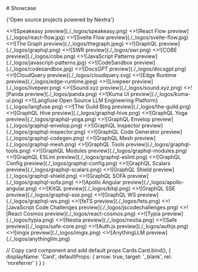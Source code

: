 
<div className="mb-16 mt-10 text-center">
  # Showcase

  <p className='mt-4 text-lg text-gray-500 dark:text-gray-400'>
    {'Open source projects powered by Nextra'}
  </p>
</div>

<Cards className="[&_img]:object-cover [&_img]:[aspect-ratio:12/6.3]">
  <Card title="Speakeasy" href="https://speakeasyapi.dev/docs">
    <>![Speakeasy preview](./_logos/speakeasy.png)</>
  </Card>
  <Card title="React Flow" href="https://reactflow.dev">
    <>![React Flow preview](./_logos/react-flow.jpg)</>
  </Card>
  <Card title="Svelte Flow" href="https://svelteflow.dev">
    <>![Svelte Flow preview](./_logos/svelte-flow.jpg)</>
  </Card>
  <Card title="The Graph" href="https://thegraph.com/docs/en">
    <>![The Graph preview](./_logos/thegraph.jpeg)</>
  </Card>
  <Card title="GraphQL" href="https://graphql.org">
    <>![GraphQL preview](./_logos/graphql.png)</>
  </Card>
  <Card title="SWR" href="https://swr.vercel.app">
    <>![SWR preview](./_logos/swr.png)</>
  </Card>
  <Card title="COBE" href="https://cobe.vercel.app">
    <>![COBE preview](./_logos/cobe.png)</>
  </Card>
  <Card
    title="JavaScript Patterns"
    href="https://javascriptpatterns.vercel.app"
  >
    <>![JavaScript Patterns preview](./_logos/javascript-patterns.jpg)</>
  </Card>
  <Card
    title="CodeSandbox"
    href="https://codesandbox.io/docs/learn/introduction/overview"
  >
    <>![CodeSandbox preview](./_logos/codesandbox.jpg)</>
  </Card>
  <Card title="DocsGPT" href="https://docs.docsgpt.co.uk">
    <>![DocsGPT preview](./_logos/docsgpt.png)</>
  </Card>
  <Card title="CloudQuery" href="https://cloudquery.io">
    <>![CloudQuery preview](./_logos/cloudquery.svg)</>
  </Card>
  <Card title="Edge Runtime" href="https://edge-runtime.vercel.app">
    <>![Edge Runtime preview](./_logos/edge-runtime.jpeg)</>
  </Card>
  <Card title="Livepeer" href="https://docs.livepeer.org/guides/overview">
    <>![Livepeer preview](./_logos/livepeer.png)</>
  </Card>
  <Card title="Sound.xyz" href="https://docs.sound.xyz">
    <>![Sound.xyz preview](./_logos/sound.xyz.png)</>
  </Card>
  <Card title="Panda" href="https://panda-css.com">
    <>![Panda preview](./_logos/panda.png)</>
  </Card>
  <Card title="Kuma UI" href="https://kuma-ui.com">
    <>![Kuma UI preview](./_logos/kuma-ui.png)</>
  </Card>
  <Card title="Langfuse" href="https://langfuse.com">
    <>![Langfuse Open Source LLM Engineering Platform](./_logos/langfuse.png)</>
  </Card>
  <Card title="The Guild Blog" href="https://the-guild.dev">
    <>![The Guild Blog preview](./_logos/the-guild.png)</>
  </Card>
  <Card title="GraphQL Hive" href="https://the-guild.dev/graphql/hive">
    <>![GraphQL Hive preview](./_logos/graphql-hive.png)</>
  </Card>
  <Card title="GraphQL Yoga" href="https://the-guild.dev/graphql/yoga-server">
    <>![GraphQL Yoga preview](./_logos/graphql-yoga.png)</>
  </Card>
  <Card title="GraphQL Envelop" href="https://the-guild.dev/graphql/envelop">
    <>![GraphQL Envelop preview](./_logos/graphql-envelop.png)</>
  </Card>
  <Card
    title="GraphQL Inspector"
    href="https://the-guild.dev/graphql/inspector"
  >
    <>![GraphQL Inspector preview](./_logos/graphql-inspector.png)</>
  </Card>
  <Card
    title="GraphQL Code Generator"
    href="https://the-guild.dev/graphql/codegen"
  >
    <>![GraphQL Code Generator preview](./_logos/graphql-codegen.png)</>
  </Card>
  <Card title="GraphQL Mesh" href="https://the-guild.dev/graphql/mesh">
    <>![GraphQL Mesh preview](./_logos/graphql-mesh.png)</>
  </Card>
  <Card title="GraphQL Tools" href="https://the-guild.dev/graphql/tools">
    <>![GraphQL Tools preview](./_logos/graphql-tools.png)</>
  </Card>
  <Card title="GraphQL Modules" href="https://the-guild.dev/graphql/modules">
    <>![GraphQL Modules preview](./_logos/graphql-modules.png)</>
  </Card>
  <Card title="GraphQL ESLint" href="https://the-guild.dev/graphql/eslint">
    <>![GraphQL ESLint preview](./_logos/graphql-eslint.png)</>
  </Card>
  <Card title="GraphQL Config" href="https://the-guild.dev/graphql/config">
    <>![GraphQL Config preview](./_logos/graphql-config.png)</>
  </Card>
  <Card title="GraphQL Scalars" href="https://the-guild.dev/graphql/scalars">
    <>![GraphQL Scalars preview](./_logos/graphql-scalars.png)</>
  </Card>
  <Card title="GraphQL Shield" href="https://the-guild.dev/graphql/shield">
    <>![GraphQL Shield preview](./_logos/graphql-shield.png)</>
  </Card>
  <Card title="GraphQL SOFA" href="https://the-guild.dev/graphql/sofa-api">
    <>![GraphQL SOFA preview](./_logos/graphql-sofa.png)</>
  </Card>
  <Card
    title="Apollo Angular"
    href="https://the-guild.dev/graphql/apollo-angular"
  >
    <>![Apollo Angular preview](./_logos/apollo-angular.png)</>
  </Card>
  <Card title="KitQL" href="https://kitql.dev">
    <>![KitQL preview](./_logos/kitql.png)</>
  </Card>
  <Card title="GraphQL SSE" href="https://the-guild.dev/graphql/sse">
    <>![GraphQL SSE preview](./_logos/graphql-sse.png)</>
  </Card>
  <Card title="GraphQL WS" href="https://the-guild.dev/graphql/ws">
    <>![GraphQL WS preview](./_logos/graphql-ws.png)</>
  </Card>
  <Card title="feTS" href="https://the-guild.dev/openapi/fets">
    <>![feTS preview](./_logos/fets.png)</>
  </Card>
  <Card
    title="JavaScript Code Challenges"
    href="https://jscodechallenges.vercel.app"
  >
    <>![JavaScript Code Challenges preview](./_logos/jscodechallenges.png)</>
  </Card>
  <Card title="React Cosmos" href="https://reactcosmos.org">
    <>![React Cosmos preview](./_logos/react-cosmos.png)</>
  </Card>
  <Card title="Typia" href="https://typia.io">
    <>![Typia preview](./_logos/typia.png)</>
  </Card>
  <Card title="Nestia" href="https://nestia.io">
    <>![Nestia preview](./_logos/nestia.png)</>
  </Card>
  <Card title="Safe" href="https://docs.safe.global">
    <>![Safe preview](./_logos/safe-core.png)</>
  </Card>
  <Card title="Auth.js" href="https://authjs.dev">
    <>![Auth.js preview](./_logos/authjs.png)</>
  </Card>
  <Card title="imgix" href="https://docs.imgix.com">
    <>![imgix preview](./_logos/imgix.png)</>
  </Card>
  <Card title="AnythingLLM" href="https://anythingllm.com/">
    <>![AnythingLLM preview](./_logos/anythingllm.png)</>
  </Card>
</Cards>

  // Copy card component and add default props
  Cards.Card.bind(),
  {
    displayName: 'Card',
    defaultProps: {
      arrow: true,
      target: '_blank',
      rel: 'noreferrer'
    }
  }
)
